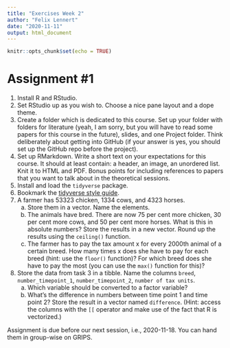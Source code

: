 ```yaml
---
title: "Exercises Week 2"
author: "Felix Lennert"
date: "2020-11-11"
output: html_document
---
```


```r
knitr::opts_chunk$set(echo = TRUE)
```

# Assignment #1

1. Install R and RStudio.   
2. Set RStudio up as you wish to. Choose a nice pane layout and a dope theme.   
3. Create a folder which is dedicated to this course. Set up your folder with folders for literature (yeah, I am sorry, but you will have to read some papers for this course in the future), slides, and one Project folder. Think deliberately about getting into GitHub (if your answer is yes, you should set up the GitHub repo before the project).   
5. Set up RMarkdown. Write a short text on your expectations for this course. It should at least contain: a header, an image, an unordered list. Knit it to HTML and PDF. Bonus points for including references to papers that you want to talk about in the theoretical sessions.  
6. Install and load the `tidyverse` package. 
7. Bookmark the [tidyverse style guide](https://style.tidyverse.org/index.html).
8. A farmer has 53323 chicken, 1334 cows, and 4323 horses.
    (a) Store them in a vector. Name the elements.
    (b) The animals have bred. There are now 75 per cent more chicken, 30 per cent more cows, and 50 per cent more horses. What is this in absolute numbers? Store the results in a new vector. Round up the results using the `ceiling()` function.
    (c) The farmer has to pay the tax amount x for every 2000th animal of a certain breed. How many times x does she have to pay for each breed (hint: use the `floor()` function)? For which breed does she have to pay the most (you can use the `max()` function for this)?
9. Store the data from task 3 in a tibble. Name the columns `breed`, `number_timepoint_1`, `number_timepoint_2`, `number of tax units`.
    (a) Which variable should be converted to a factor variable?
    (b) What's the difference in numbers between time point 1 and time point 2? Store the result in a vector named `difference`. (Hint: access the columns with the `[[` operator and make use of the fact that R is vectorized.)
    
Assignment is due before our next session, i.e., 2020-11-18. You can hand them in group-wise on GRIPS.